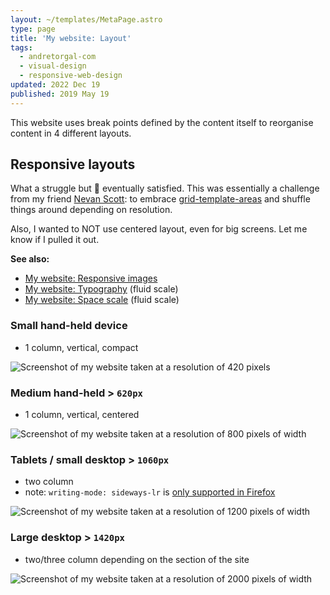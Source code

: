 ```yaml
---
layout: ~/templates/MetaPage.astro
type: page
title: 'My website: Layout'
tags:
  - andretorgal-com
  - visual-design
  - responsive-web-design
updated: 2022 Dec 19
published: 2019 May 19
---
```


<Abstract>

This website uses break points defined by the content itself to reorganise content in 4 different layouts.

</Abstract>

## Responsive layouts

What a struggle but :muscle: eventually satisfied. This was essentially a challenge from my friend [Nevan Scott](https://nevanscott.com/): to embrace [grid-template-areas](https://developer.mozilla.org/en-US/docs/Web/CSS/grid-template-areas) and shuffle things around depending on resolution.

Also, I wanted to NOT use centered layout, even for big screens. Let me know if I pulled it out.

**See also:**

- [My website: Responsive images](/meta/docs/responsive-images)
- [My website: Typography](/meta/docs/typography) (fluid scale)
- [My website: Space scale](/meta/docs/styling) (fluid scale)

### Small hand-held device

- 1 column, vertical, compact

![Screenshot of my website taken at a resolution of 420 pixels ](./layout/andretorgal-site-2023-layout-420-framed.png 'Screenshot: 420px')

### Medium hand-held > `620px`

- 1 column, vertical, centered

![Screenshot of my website taken at a resolution of 800 pixels of width](./layout/andretorgal-site-2023-layout-800-framed.png 'Screenshot: 800px')

### Tablets / small desktop > `1060px`

- two column
- note: `writing-mode: sideways-lr` is [only supported in Firefox](https://caniuse.com/mdn-css_properties_writing-mode_sideways_values)

![Screenshot of my website taken at a resolution of 1200 pixels of width](./layout/andretorgal-site-2023-layout-1200-framed.png 'Screenshot: 1200px')

### Large desktop > `1420px`

- two/three column depending on the section of the site

![Screenshot of my website taken at a resolution of 2000 pixels of width](./layout/andretorgal-site-2023-layout-2000-framed.png 'Screenshot: 2000px')
